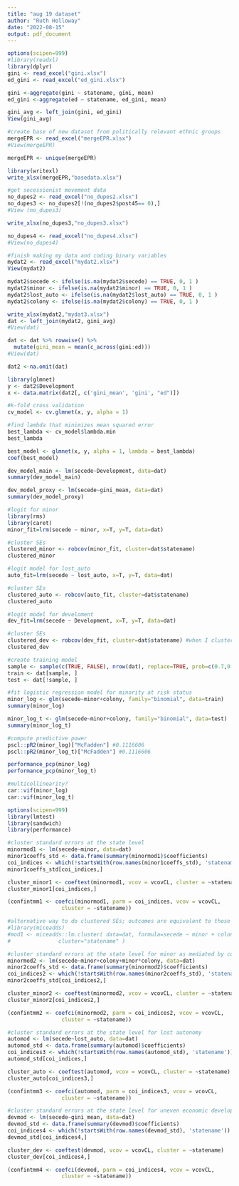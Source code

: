 ```yaml
---
title: "aug 19 dataset"
author: "Ruth Holloway"
date: "2022-08-15"
output: pdf_document
---
```


```r
options(scipen=999)
#library(readxl)
library(dplyr)
gini <- read_excel("gini.xlsx")
ed_gini <- read_excel("ed_gini.xlsx")

gini <-aggregate(gini ~ statename, gini, mean)
ed_gini <-aggregate(ed ~ statename, ed_gini, mean)

gini_avg <- left_join(gini, ed_gini)
View(gini_avg)
```

```r
#create base of new dataset from politically relevant ethnic groups
mergeEPR <- read_excel("mergeEPR.xlsx")
#View(mergeEPR)

mergeEPR <- unique(mergeEPR)

library(writexl)
write_xlsx(mergeEPR,"basedata.xlsx")
```

```r
#get secessionist movement data
no_dupes2 <- read_excel("no_dupes2.xlsx")
no_dupes3 <- no_dupes2[!(no_dupes2$post45== 0),]
#View (no_dupes3)

write_xlsx(no_dupes3,"no_dupes3.xlsx")

no_dupes4 <- read_excel("no_dupes4.xlsx")
#View(no_dupes4)
```

```r
#finish making my data and coding binary variables
mydat2 <- read_excel("mydat2.xlsx")
View(mydat2)

mydat2$secede <- ifelse(is.na(mydat2$secede) == TRUE, 0, 1 )
mydat2$minor <- ifelse(is.na(mydat2$minor) == TRUE, 0, 1 )
mydat2$lost_auto <- ifelse(is.na(mydat2$lost_auto) == TRUE, 0, 1 )
mydat2$colony <- ifelse(is.na(mydat2$colony) == TRUE, 0, 1 )

write_xlsx(mydat2,"mydat3.xlsx")
dat <- left_join(mydat2, gini_avg)
#View(dat)

dat <- dat %>% rowwise() %>%
  mutate(gini_mean = mean(c_across(gini:ed)))
#View(dat)
```

```r
dat2 <-na.omit(dat)

library(glmnet)
y <- dat2$Development
x <- data.matrix(dat2[, c('gini_mean', 'gini', "ed")])

#k-fold cross validation
cv_model <- cv.glmnet(x, y, alpha = 1)

#find lambda that minimizes mean squared error
best_lambda <- cv_model$lambda.min
best_lambda 

best_model <- glmnet(x, y, alpha = 1, lambda = best_lambda)
coef(best_model)

dev_model_main <- lm(secede~Development, data=dat)
summary(dev_model_main)

dev_model_proxy <- lm(secede~gini_mean, data=dat)
summary(dev_model_proxy)
```

```r
#logit for minor
library(rms)
library(caret)
minor_fit=lrm(secede ~ minor, x=T, y=T, data=dat)

#cluster SEs
clustered_minor <- robcov(minor_fit, cluster=dat$statename)
clustered_minor

#logit model for lost_auto
auto_fit=lrm(secede ~ lost_auto, x=T, y=T, data=dat)

#cluster SEs
clustered_auto <- robcov(auto_fit, cluster=dat$statename)
clustered_auto

#logit model for develoment
dev_fit=lrm(secede ~ Development, x=T, y=T, data=dat)

#cluster SEs
clustered_dev <- robcov(dev_fit, cluster=dat$statename) #when I cluster my SEs the results go away!
clustered_dev
```

```r
#create training model
sample <- sample(c(TRUE, FALSE), nrow(dat), replace=TRUE, prob=c(0.7,0.3))
train <- dat[sample, ]
test <- dat[!sample, ]  

#fit logistic regression model for minority at risk status
minor_log <- glm(secede~minor+colony, family="binomial", data=train)
summary(minor_log)

minor_log_t <- glm(secede~minor+colony, family="binomial", data=test)
summary(minor_log_t)

#compute predictive power
pscl::pR2(minor_log)["McFadden"] #0.1116606 
pscl::pR2(minor_log_t)["McFadden"] #0.1116606 

performance_pcp(minor_log)
performance_pcp(minor_log_t)

#multicollinearity?
car::vif(minor_log)
car::vif(minor_log_t)
```

```r
options(scipen=999)
library(lmtest)
library(sandwich)
library(performance)

#cluster standard errors at the state level
minormod1 <- lm(secede~minor, data=dat)
minor1coeffs_std <- data.frame(summary(minormod1)$coefficients)
coi_indices <- which(!startsWith(row.names(minor1coeffs_std), 'statename'))
minor1coeffs_std[coi_indices,]

cluster_minor1 <- coeftest(minormod1, vcov = vcovCL, cluster = ~statename)
cluster_minor1[coi_indices,]

(confintmm1 <- coefci(minormod1, parm = coi_indices, vcov = vcovCL,
                 cluster = ~statename))

#alternative way to do clustered SEs; outcomes are equivalent to those of the sandwich appraoch
#library(miceadds)
#mod1 <- miceadds::lm.cluster( data=dat, formula=secede ~ minor + colony+minor*colony,
#               cluster="statename" )
```

```r
#cluster standard errors at the state level for minor as mediated by colony
minormod2 <- lm(secede~minor+colony+minor*colony, data=dat)
minor2coeffs_std <- data.frame(summary(minormod2)$coefficients)
coi_indices2 <- which(!startsWith(row.names(minor2coeffs_std), 'statename'))
minor2coeffs_std[coi_indices2,]

cluster_minor2 <- coeftest(minormod2, vcov = vcovCL, cluster = ~statename)
cluster_minor2[coi_indices2,]

(confintmm2 <- coefci(minormod2, parm = coi_indices2, vcov = vcovCL,
                 cluster = ~statename))
```

```r
#cluster standard errors at the state level for lost autonomy
automod <- lm(secede~lost_auto, data=dat)
automod_std <- data.frame(summary(automod)$coefficients)
coi_indices3 <- which(!startsWith(row.names(automod_std), 'statename'))
automod_std[coi_indices,]

cluster_auto <- coeftest(automod, vcov = vcovCL, cluster = ~statename)
cluster_auto[coi_indices3,]

(confintmm3 <- coefci(automod, parm = coi_indices3, vcov = vcovCL,
                 cluster = ~statename))
```

```r
#cluster standard errors at the state level for uneven economic development
devmod <- lm(secede~gini_mean, data=dat)
devmod_std <- data.frame(summary(devmod)$coefficients)
coi_indices4 <- which(!startsWith(row.names(devmod_std), 'statename'))
devmod_std[coi_indices4,]

cluster_dev <- coeftest(devmod, vcov = vcovCL, cluster = ~statename)
cluster_dev[coi_indices4,]

(confintmm4 <- coefci(devmod, parm = coi_indices4, vcov = vcovCL,
                 cluster = ~statename))
```







